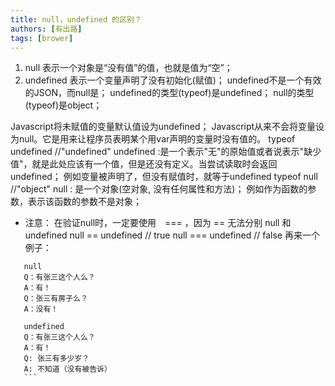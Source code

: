 ```yaml
---
title: null，undefined 的区别？
authors: [有出路]
tags: [brower]
---
```


 1. null      表示一个对象是“没有值”的值，也就是值为“空”；
 2. undefined     表示一个变量声明了没有初始化(赋值)；
 undefined不是一个有效的JSON，而null是；
 undefined的类型(typeof)是undefined；
 null的类型(typeof)是object；
 
 Javascript将未赋值的变量默认值设为undefined；
 Javascript从来不会将变量设为null。它是用来让程序员表明某个用var声明的变量时没有值的。
 typeof undefined
    //"undefined"
    undefined :是一个表示"无"的原始值或者说表示"缺少值"，就是此处应该有一个值，但是还没有定义。当尝试读取时会返回 undefined；
    例如变量被声明了，但没有赋值时，就等于undefined
 typeof null
    //"object"
    null : 是一个对象(空对象, 没有任何属性和方法)；
    例如作为函数的参数，表示该函数的参数不是对象；
 - 注意：
    在验证null时，一定要使用　=== ，因为 == 无法分别 null 和　undefined
    null == undefined // true
    null === undefined // false
 再来一个例子：
 ```
    null
    Q：有张三这个人么？
    A：有！
    Q：张三有房子么？
    A：没有！
 
    undefined
    Q：有张三这个人么？
    A：有！
    Q: 张三有多少岁？
    A: 不知道（没有被告诉）
    ```